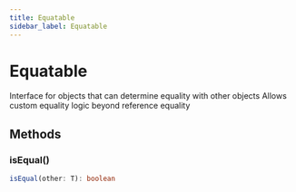```yaml
---
title: Equatable
sidebar_label: Equatable
---
```



# Equatable

Interface for objects that can determine equality with other objects
Allows custom equality logic beyond reference equality

## Methods

### isEqual()

```typescript
isEqual(other: T): boolean
```

